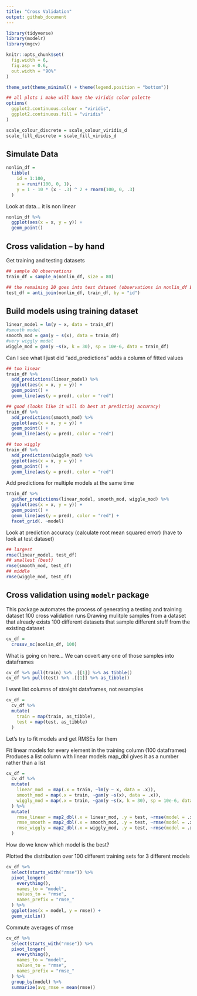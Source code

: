 ```yaml
---
title: "Cross Validation"
output: github_document
---
```

```r
library(tidyverse)
library(modelr)
library(mgcv)

knitr::opts_chunk$set(
  fig.width = 6,
  fig.asp = 0.6,
  out.width = "90%"
)

theme_set(theme_minimal() + theme(legend.position = "bottom"))

## all plots i make will have the viridis color palette
options(
  ggplot2.continuous.colour = "viridis",
  ggplot2.continuous.fill = "viridis"
)

scale_colour_discrete = scale_colour_viridis_d
scale_fill_discrete = scale_fill_viridis_d

```


## Simulate Data

```r
nonlin_df = 
  tibble(
    id = 1:100,
    x = runif(100, 0, 1),
    y = 1 - 10 * (x - .3) ^ 2 + rnorm(100, 0, .3)
  )

```

Look at data... it is non linear

```r
nonlin_df %>% 
  ggplot(aes(x = x, y = y)) + 
  geom_point()
```

## Cross validation -- by hand

Get training and testing datasets

```r
## sample 80 observations
train_df = sample_n(nonlin_df, size = 80)

## the remaining 20 goes into test dataset (observations in nonlin_df BUT not in training df)
test_df = anti_join(nonlin_df, train_df, by = "id")
```


## Build models using training dataset

```r
linear_model = lm(y ~ x, data = train_df)
#smooth model
smooth_mod = gam(y ~ s(x), data = train_df)
#very wiggly model
wiggle_mod = gam(y ~s(x, k = 30), sp = 10e-6, data = train_df)
```

Can I see what I just did 
"add_predictions" adds a column of fitted values 
```r
## too linear
train_df %>% 
  add_predictions(linear_model) %>% 
  ggplot(aes(x = x, y = y)) +
  geom_point() +
  geom_line(aes(y = pred), color = "red")

## good (looks like it will do best at predictioj accuracy)
train_df %>% 
  add_predictions(smooth_mod) %>% 
  ggplot(aes(x = x, y = y)) +
  geom_point() +
  geom_line(aes(y = pred), color = "red")

## too wiggly
train_df %>% 
  add_predictions(wiggle_mod) %>% 
  ggplot(aes(x = x, y = y)) +
  geom_point() +
  geom_line(aes(y = pred), color = "red")
```

Add predictions for multiple models at the same time 
```r
train_df %>% 
  gather_predictions(linear_model, smooth_mod, wiggle_mod) %>% 
  ggplot(aes(x = x, y = y)) +
  geom_point() +
  geom_line(aes(y = pred), color = "red") +
  facet_grid(. ~model)
```

Look at prediction accuracy (calculate root mean squared error) (have to look at test dataset)

```r
## largest
rmse(linear_model, test_df)
## smallest (best)
rmse(smooth_mod, test_df)
## middle
rmse(wiggle_mod, test_df)
```


## Cross validation using `modelr` package

This package automates the process of generating a testing and training dataset
100 cross validation runs
Drawing mulitple samples from a dataset that already exists
100 different datasets that sample different stuff from the existing dataset
```r
cv_df = 
  crossv_mc(nonlin_df, 100)
```

What is going on here...
We can covert any one of those samples into dataframes
```r
cv_df %>% pull(train) %>% .[[1]] %>% as_tibble()
cv_df %>% pull(test) %>% .[[1]] %>% as_tibble()
```

I want list columns of straight dataframes, not resamples
```r
cv_df =
  cv_df %>% 
  mutate(
    train = map(train, as_tibble),
    test = map(test, as_tibble)
  )
```

Let's try to fit models and get RMSEs for them

Fit linear models for every element in the training column (100 dataframes)
Produces a list column with linear models
map_dbl gives it as a number rather than a list
```r
cv_df = 
  cv_df %>% 
  mutate(
    linear_mod  = map(.x = train, ~lm(y ~ x, data = .x)),
    smooth_mod = map(.x = train, ~gam(y ~s(x), data = .x)),
    wiggly_mod = map(.x = train, ~gam(y ~s(x, k = 30), sp = 10e-6, data = .x))
  ) %>% 
  mutate(
    rmse_linear = map2_dbl(.x = linear_mod, .y = test, ~rmse(model = .x, data = .y)),
    rmse_smooth = map2_dbl(.x = smooth_mod, .y = test, ~rmse(model = .x, data = .y)),
    rmse_wiggly = map2_dbl(.x = wiggly_mod, .y = test, ~rmse(model = .x, data = .y))
  )
```

How do we know which model is the best?

Plotted the distribution over 100 different training sets for 3 different models
```r
cv_df %>% 
  select(starts_with("rmse")) %>% 
  pivot_longer(
    everything(),
    names_to = "model",
    values_to = "rmse",
    names_prefix = "rmse_"
  ) %>% 
  ggplot(aes(x = model, y = rmse)) +
  geom_violin()
```


Commute averages of rmse
```r
cv_df %>% 
  select(starts_with("rmse")) %>% 
  pivot_longer(
    everything(),
    names_to = "model",
    values_to = "rmse",
    names_prefix = "rmse_"
  ) %>% 
  group_by(model) %>% 
  summarize(avg_rmse = mean(rmse))
```

